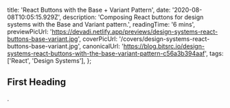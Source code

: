 
  title: 'React Buttons with the Base + Variant Pattern',
  date: '2020-08-08T10:05:15.929Z',
  description: 'Composing React buttons for design systems with the Base and Variant pattern.',
  readingTime: '6 mins',
  previewPicUrl: 'https://devadi.netlify.app/previews/design-systems-react-buttons-base-variant.jpg',
  coverPicUrl: '/covers/design-systems-react-buttons-base-variant.jpg',
  canonicalUrl: 'https://blog.bitsrc.io/design-systems-react-buttons-with-the-base-variant-pattern-c56a3b394aaf',
  tags: ['React', 'Design Systems'],
};

<MDXImage alt="" src={meta.coverPicUrl} />

## First Heading

<CodeDescription children="Fetch products to show in a list to users" />

<TwitterShare meta={meta} children="share this article on Twitter" />.
